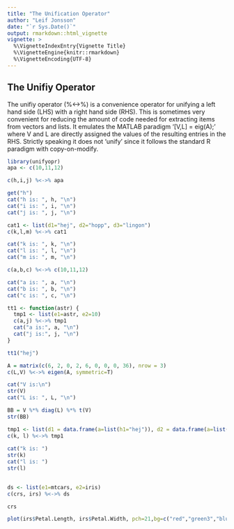 ```yaml
---
title: "The Unification Operator"
author: "Leif Jonsson"
date: "`r Sys.Date()`"
output: rmarkdown::html_vignette
vignette: >
  %\VignetteIndexEntry{Vignette Title}
  %\VignetteEngine{knitr::rmarkdown}
  %\VignetteEncoding{UTF-8}
---
```


## The Unifiy Operator

The unifiy operator (%<->%) is a convenience operator for unifying a left hand side (LHS) with a right hand side (RHS). This is sometimes very convenient for reducing the amount of code needed for extracting items from vectors and lists. It emulates the MATLAB paradigm '[V,L] = eig(A);' where V and L are directly assigned the values of the resulting entries in the RHS. Strictly speaking it does not 'unify' since it follows the standard R paradigm with copy-on-modify.

```r
library(unifyopr)
apa <- c(10,11,12)

c(h,i,j) %<->% apa

get("h")
cat("h is: ", h, "\n")
cat("i is: ", i, "\n")
cat("j is: ", j, "\n")

cat1 <- list(d1="hej", d2="hopp", d3="lingon")
c(k,l,m) %<->% cat1

cat("k is: ", k, "\n")
cat("l is: ", l, "\n")
cat("m is: ", m, "\n")

c(a,b,c) %<->% c(10,11,12)

cat("a is: ", a, "\n")
cat("b is: ", b, "\n")
cat("c is: ", c, "\n")

tt1 <- function(astr) {
  tmp1 <- list(e1=astr, e2=10)
  c(a,j) %<->% tmp1
  cat("a is:", a, "\n")
  cat("j is:", j, "\n")
}

tt1("hej")

A = matrix(c(6, 2, 0, 2, 6, 0, 0, 0, 36), nrow = 3)
c(L,V) %<->% eigen(A, symmetric=T)

cat("V is:\n")
str(V)
cat("L is: ", L, "\n")

BB = V %*% diag(L) %*% t(V)
str(BB)

tmp1 <- list(d1 = data.frame(a=list(h1="hej")), d2 = data.frame(a=list(h2="hopp")))
c(k, l) %<->% tmp1
  
cat("k is: ")
str(k)
cat("l is: ")
str(l)
  

ds <- list(e1=mtcars, e2=iris)
c(crs, irs) %<->% ds

crs

plot(irs$Petal.Length, irs$Petal.Width, pch=21,bg=c("red","green3","blue")[unclass(iris$Species)], main="Edgar Anderson's Iris Data")

```

